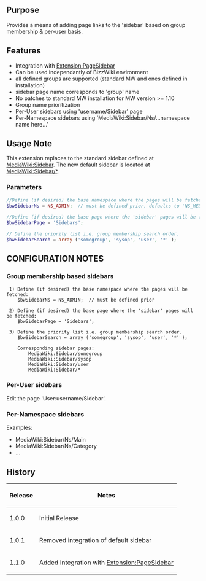 {{Extension
|name        = SidebarEx
|status      = stable
|type        = mywiki
|author      = [[user:jldupont|Jean-Lou Dupont]]
|image       =
|version     = 1.1.0
|update      =
|mediawiki   = 1.82, 1.93, 1.10, 1.11, 1.12
|download    = [http://mediawiki.googlecode.com/svn/tags/SidebarEx SVN]
|readme      =
|changelog   = See SVN ($Id: SidebarEx.doc.wikitext 1185 2008-06-17 20:08:20Z jeanlou.dupont $)
|description = Provides customizable sidebars.
|parameters  =
|rights      =
|example     =
}}
== Purpose ==
Provides a means of adding page links to the 'sidebar' based on group membership & per-user basis.

== Features ==
* Integration with [[Extension:PageSidebar]]
* Can be used independantly of BizzWiki environment
* all defined groups are supported (standard MW and ones defined in installation)
* sidebar page name corresponds to 'group' name
* No patches to standard MW installation for MW version >= 1.10
* Group name prioritization
* Per-User sidebars using 'username/Sidebar' page
* Per-Namespace sidebars using 'MediaWiki:Sidebar/Ns/...namespace name here...'

== Usage Note ==
This extension replaces to the standard sidebar defined at [[MediaWiki:Sidebar]]. The new default sidebar
is located at [[MediaWiki:Sidebar/*]].

=== Parameters ===
<source lang='php'>
//Define (if desired) the base namespace where the pages will be fetched:
$bwSidebarNs = NS_ADMIN;  // must be defined prior, defaults to 'NS_MEDIAWIKI'
 
//Define (if desired) the base page where the 'sidebar' pages will be fetched:
$bwSidebarPage = 'Sidebars';

// Define the priority list i.e. group membership search order.
$bwSidebarSearch = array ('somegroup', 'sysop', 'user', '*' );
</source>

== CONFIGURATION NOTES ==
=== Group membership based sidebars ===
<pre>
 1) Define (if desired) the base namespace where the pages will be fetched:
    $bwSidebarNs = NS_ADMIN;  // must be defined prior
 
 2) Define (if desired) the base page where the 'sidebar' pages will be fetched:
    $bwSidebarPage = 'Sidebars';
 
 3) Define the priority list i.e. group membership search order.
    $bwSidebarSearch = array ('somegroup', 'sysop', 'user', '*' );
 
    Corresponding sidebar pages:
		MediaWiki:Sidebar/somegroup
		MediaWiki:Sidebar/sysop
		MediaWiki:Sidebar/user
		MediaWiki:Sidebar/*
</pre>
=== Per-User sidebars ===
Edit the page 'User:username/Sidebar'.

=== Per-Namespace sidebars ===
Examples:
* MediaWiki:Sidebar/Ns/Main
* MediaWiki:Sidebar/Ns/Category
* ...

{{Pear|SidebarEx}}

== History ==
{|border=1
! Release !! Notes
|-
| 1.0.0 || Initial Release
|-
| 1.0.1 || Removed integration of default sidebar
|-
| 1.1.0 || Added Integration with [[Extension:PageSidebar]]
|}

